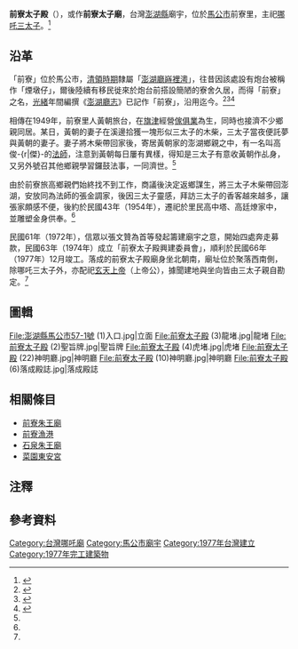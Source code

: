 {{東亞廟宇
|name=前寮太子殿
|img=File:前寮太子殿 立面 (2).jpg
|image_width=300 px
|location={{TWN}} 880 澎湖縣馬公市前寮里57-1號
|god=[[哪吒三太子|哪吒三太子]]<br/>[[玄天上帝|玄天上帝]]
|open_year={{ROC}} 66年（公元1977年）
|founder=
|img_capt=
|type=
|sect=閭山派
|pinyin=Qián-liáo tài-zǐ diàn
|tl=Tsiân-liâu thài-tsú tiān
|cere_date=[[農曆|農曆]]九月初九（三太子聖誕）}}

'''前寮太子殿'''（{{Lang-nan-tw|Tsiân-liâu thài-tsú tiān}}），或作'''前寮太子廟'''，台灣[[澎湖縣|澎湖縣]]廟宇，位於[[馬公市|馬公市]]前寮里，主祀[[哪吒三太子|哪吒三太子]]。<ref name=":0">{{Cite web|title=〈太子廟〉|url=https://penghu.info/OB35C1F49336D2A77709|publisher=Penghu.Info｜澎湖知識服務平台|language=zh-tw|archiveurl=https://web.archive.org/web/20210227103043/https://penghu.info/OB35C1F49336D2A77709|archivedate=2021-02-27|access-date=2021-04-07|dead-url=no}}</ref>

== 沿革 ==
「前寮」位於馬公市，[[臺灣清治時期|清領時期]]隸屬「[[澎湖廳_(清治時期)|澎湖廳]][[嵵裡澚|嵵裡澚]]」，往昔因該處設有炮台被稱作「煙墩仔」，爾後陸續有移民徙來於炮台前搭設簡陋的寮舍久居，而得「前寮」之名，[[光绪|光緒]]年間編撰《[[澎湖廳志|澎湖廳志]]》已記作「前寮」，沿用迄今。<ref>{{Cite web|title=〈前寮里〉|url=https://penghu.info/OBA85824746E5F93D18B|last=顏|first=尚文|year=2005|publisher=Penghu.Info｜澎湖知識平台|language=zh-tw|archiveurl=https://web.archive.org/web/20200929110948/https://penghu.info/OBA85824746E5F93D18B|archivedate=2020-09-29|access-date=2021-04-07|dead-url=no}}</ref><ref name=":1">{{Cite web|title=〈馬公市   前寮里〉|url=https://www.mkcity.gov.tw/ch/home.jsp?id=98&act=view&dataserno=201706300050|author=|date=2017-06-30|format=|publisher=澎湖縣馬公市公所|language=zh-tw|dead-url=no|archive-date=2017-10-09|archive-url=https://web.archive.org/web/20171009165113/http://www.mkcity.gov.tw/ch/home.jsp?id=98}}</ref><ref name=":12">{{Cite web|title=〈澎湖廳志〉|url=https://penghu.info/OB85664F16D783170C39|accessdate=|author=|date=2005|last=楊|first=麗祝|format=|publisher=Penghu.Info｜澎湖知識服務平台|language=zh-tw|dead-url=no|archive-url=https://web.archive.org/web/20190406024513/https://penghu.info/OB85664F16D783170C39|archive-date=2019-04-06}}</ref>

相傳在1949年，前寮里人黃朝旅台，在[[旗津區|旗津]]經營[[家具|傢俱業]]為生，同時也接濟不少鄉親同居。某日，黃朝的妻子在溪邊拾獲一塊形似三太子的木柴，三太子當夜便託夢與黃朝的妻子。妻子將木柴帶回家後，寄居黃朝家的澎湖鄉親之中，有一名叫高俊-{r|傑}-的[[法师|法師]]，注意到黃朝每日屢有異樣，得知是三太子有意收黃朝作乩身，又另外號召其他鄉親學習鑼鼓法事，一同濟世。<ref name=":0" />

由於前寮旅高鄉親們始終找不到工作，商議後決定返鄉謀生，將三太子木柴帶回澎湖，安放同為法師的張金調家，後因三太子靈感，拜訪三太子的香客越來越多，讓張家頗感不便，後約於民國43年（1954年），遷祀於里民高中塔、高廷燎家中，並雕塑金身供奉。<ref name=":0" />

民國61年（1972年），信眾以張文贊為首等發起籌建廟宇之意，開始四處奔走募款，民國63年（1974年）成立「前寮太子殿興建委員會」，順利於民國66年（1977年）12月竣工。{{Efn|參見〈太子殿落成碑誌〉。}}落成的前寮太子殿廟身坐北朝南，廟址位於聚落西南側，除哪吒三太子外，亦配祀[[玄天上帝|玄天上帝]]（上帝公），據聞建地與坐向皆由三太子親自勘定。<ref name=":0" />

== 圖輯 ==
<gallery mode="packed">
File:澎湖縣馬公市57-1號 (1)入口.jpg|立面
File:前寮太子殿 (3)龍堵.jpg|龍堵
File:前寮太子殿 (2)聖旨牌.jpg|聖旨牌
File:前寮太子殿 (4)虎堵.jpg|虎堵
File:前寮太子殿 (22)神明廳.jpg|神明廳
File:前寮太子殿 (10)神明廳.jpg|神明廳
File:前寮太子殿 (6)落成殿誌.jpg|落成殿誌
</gallery>

== 相關條目 ==
* [[前寮朱王廟|前寮朱王廟]]
* [[前寮漁港|前寮漁港]]
* [[石泉朱王廟|石泉朱王廟]]
* [[菜園東安宮|菜園東安宮]]
{{Coord|23.552433|N|119.584782|E|display=title|format=dms}}

== 注釋 ==
{{Commons category|Chianliao Taizu Temple|前寮太子殿}}
{{notelist|iger=}}

== 參考資料 ==
{{portal box|台灣|澎湖|道教|border=no}}
<references />
{{澎湖縣馬公市寺廟列表}}
{{DEFAULTSORT:Chien}}
[[Category:台灣哪吒廟|Category:台灣哪吒廟]]
[[Category:馬公市廟宇|Category:馬公市廟宇]]
[[Category:1977年台灣建立|Category:1977年台灣建立]]
[[Category:1977年完工建築物|Category:1977年完工建築物]]